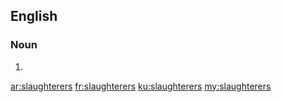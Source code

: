 ==English==

===Noun===
{{head|en|noun plural form}}

# {{plural of|slaughterer|lang=en}}

[[ar:slaughterers]]
[[fr:slaughterers]]
[[ku:slaughterers]]
[[my:slaughterers]]